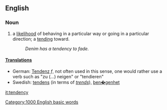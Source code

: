 ==English==
===Noun===
#a [[likelihood]] of behaving in a particular way or going in a particular direction; a [[tending]] toward.
#:''Denim has a tendency to fade.''

====[[Translation]]s====
*German: [[Tendenz]] ''f'', not often used in this sense, one would rather use a verb such as "zu (...) neigen" or "tendieren"
*Swedish: [[tendens]] (in terms of ''[[trends]]''), [[ben�genhet]]
[[Category:1000 English basic words]]

[[it:tendency]]